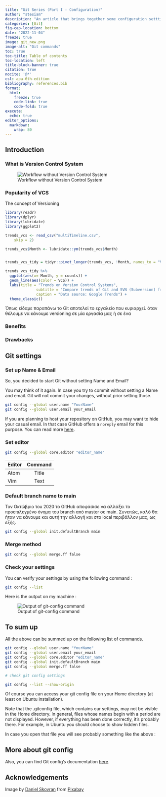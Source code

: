 ```yaml
---
title: "Git Series (Part I - Configuration)"
author: "stesiam"
description: "An article that brings together some configuration setttings of Git. A beginner's approach to Git."
categories: [Git]
fig-cap-location: bottom
date: "2022-11-04"
freeze: true
image: git_new.png
image-alt: "Git commands" 
toc: true
toc-title: Table of contents
toc-location: left
title-block-banner: true
citation: true
nocite: '@*'
csl: apa-6th-edition
bibliography: references.bib
format: 
  html:
    freeze: true
    code-link: true
    code-fold: true
execute:
  echo: true
editor_options: 
  markdown: 
    wrap: 80
---
```


## Introduction

### What is Version Control System

![Workflow without Version Control System](workflow_without_vcs.png)


### Popularity of VCS

The concept of Versioning 

```r
library(readr)
library(dplyr)
library(lubridate)
library(ggplot2)
```



```r
trends_vcs <- read_csv("multiTimeline.csv", 
    skip = 2)

trends_vcs$Month <- lubridate::ym(trends_vcs$Month)


trends_vcs_tidy = tidyr::pivot_longer(trends_vcs, !Month, names_to = "VCS", values_to = "counts")
```

```r
trends_vcs_tidy %>%
  ggplot(aes(x= Month, y = counts)) +
  geom_line(aes(color = VCS)) +
  labs(title = "Trends on Version Control Systems",
              subtitle = "Compare trends of Git and SVN (Subversion) from 2004 to 2022",
              caption = "Data source: Google Trends") +
  theme_classic()
```

Όπως είδαμε παραπάνω το Git αποτελεί το εργαλείο που κυριαρχεί. όταν θέλουμε να κάνουμε versioning σε μία εργασία μας ή σε ένα 


### Benefits





### Drawbacks





## Git settings

### Set up Name & Email

So, you decided to start Git without setting Name and Email? 

You may think of it again. In case you try to commit without setting a Name and email. Git will not commit your changes, without prior setting those.

```.bash
git config --global user.name "YourName"
git config --global user.email your_email
```

:::{.callout-note}
If you are planning to host your repository on GitHub, you may want to hide your casual email. In that case GitHub offers a `noreply` email for this purpose. You can read more [here](https://docs.github.com/en/account-and-profile/setting-up-and-managing-your-personal-account-on-github/managing-email-preferences/setting-your-commit-email-address).
:::


### Set editor



```.bash
git config --global core.editor "editor_name"
```


| Editor     | Command | 
| :---        |    :----:   |
| Atom     | Title       |
| Vim   | Text        |

### Default branch name to main

Τον Οκτώβριο του 2020 το GitHub αποφάσισε να αλλάξει το προεπιλεγμένο όνομα του branch από master σε main. Συνεπώς, καλό θα ήταν να κάνουμε και αυτή την αλλαγή και στο local περιβάλλον μας, ως εξής.

```.bash
git config --global init.defaultBranch main
```


### Merge method



```.bash
git config --global merge.ff false
```



### Check your settings

You can verify your settings by using the following command :

```.bash
git config --list
```

Here is the output on my machine :


![Output of git-config command](git_config_output.png)


## To sum up

All the above can be summed up on the following list of commands.

```.bash
git config --global user.name "YourName"
git config --global user.email your_email
git config --global core.editor "editor_name"
git config --global init.defaultBranch main
git config --global merge.ff false

# check git config settings

git config --list --show-origin
```

Of course you can access your git config file on your Home directory (at least on Ubuntu installation). 

:::{.callout-warning}
Note that the .gitconfig file, which contains our settings, may not be visible in the Home directory. In general, files whose names begin with a period are not displayed. However, if everything has been done correctly, it's probably there. For example, in Ubuntu you should choose to show hidden files.
:::

In case you open that file you will see probably something like the above :

<script src="https://gist.github.com/stesiam/c4c1541fd57dad0cafdb3c8be9b95a12.js"></script>

## More about git config

Also, you can find Git config's documentation [here](https://git-scm.com/docs/git-config).


## Acknowledgements {.appendix}

Image by <a href="https://pixabay.com/users/skorec-16694100/?utm_source=link-attribution&amp;utm_medium=referral&amp;utm_campaign=image&amp;utm_content=7522129">Daniel Skovran</a> from <a href="https://pixabay.com//?utm_source=link-attribution&amp;utm_medium=referral&amp;utm_campaign=image&amp;utm_content=7522129">Pixabay</a>
